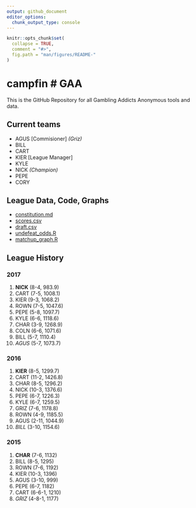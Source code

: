 ```yaml
---
output: github_document
editor_options: 
  chunk_output_type: console
---
```


<!-- README.md is generated from README.Rmd. Please edit that file -->

```r
knitr::opts_chunk$set(
  collapse = TRUE,
  comment = "#>",
  fig.path = "man/figures/README-"
)
```

# campfin # GAA
This is the GitHub Repository for all Gambling Addicts Anonymous tools and data.

## Current teams
* AGUS [Commisioner] *(Griz)*
* BILL
* CART
* KIER [League Manager]
* KYLE
* NICK *(Champion)*
* PEPE
* CORY

## League Data, Code, Graphs

* [constitution.md](constitution.md)
* [scores.csv](scores.csv)
* [draft.csv](draft.csv)
* [undefeat_odds.R](undefeat_odds.R)
* [matchup_graph.R](matchup_graph.R)

## League History
### 2017
1. **NICK** (8-4, 983.9)
1. CART (7-5, 1008.1)
1. KIER (9-3, 1068.2)
1. ROWN (7-5, 1047.6)
1. PEPE (5-8, 1097.7)
1. KYLE (6-6, 1118.6)
1. CHAR (3-9, 1268.9)
1. COLN (6-6, 1071.6)
1. BILL (5-7, 1110.4)
1. _AGUS_ (5-7, 1073.7)

### 2016
1. **KIER** (8-5, 1299.7)
1. CART (11-2, 1426.8)
1. CHAR (8-5, 1296.2)
1. NICK (10-3, 1376.6)
1. PEPE (6-7, 1226.3)
1. KYLE (6-7, 1259.5)
1. GRIZ (7-6, 1178.8)
1. ROWN (4-9, 1185.5)
1. AGUS (2-11, 1044.9)
1. _BILL_ (3-10, 1154.6)

### 2015
1. **CHAR** (7-6, 1132)
1. BILL (8-5, 1295)
1. ROWN (7-6, 1192)
1. KIER (10-3, 1396)
1. AGUS (3-10, 999)
1. PEPE (6-7, 1182)
1. CART (6-6-1, 1210)
1. _GRIZ_ (4-8-1, 1177)
